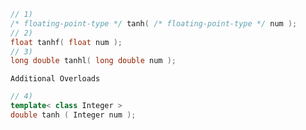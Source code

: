 ```cpp
// 1)
/* floating-point-type */ tanh( /* floating-point-type */ num );
// 2)
float tanhf( float num );
// 3)
long double tanhl( long double num );
```

`Additional Overloads`


```cpp
// 4)
template< class Integer >
double tanh ( Integer num );
```